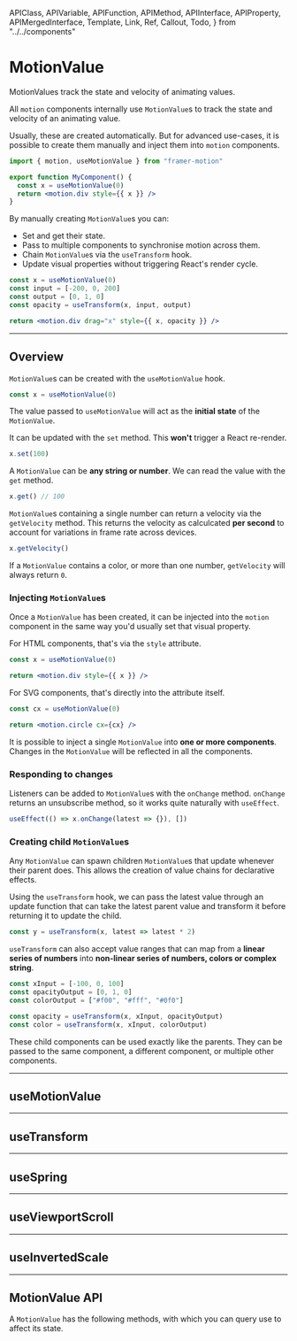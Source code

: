 <!-- 👋 Editing this file? Need help? → https://github.com/framer/api-docs/blob/master/CONTRIBUTING.md -->

  APIClass,
  APIVariable,
  APIFunction,
  APIMethod,
  APIInterface,
  APIProperty,
  APIMergedInterface,
  Template,
  Link,
  Ref,
  Callout,
  Todo,
} from "../../components"


# MotionValue

<span className="lead">
  MotionValues track the state and velocity of animating
  values.
</span>

<div>

All `motion` components internally use `MotionValue`s to track the state and velocity of an animating value.

Usually, these are created automatically. But for advanced use-cases, it is possible to create them manually and inject them into `motion` components.

</div>

```jsx
import { motion, useMotionValue } from "framer-motion"

export function MyComponent() {
  const x = useMotionValue(0)
  return <motion.div style={{ x }} />
}
```

<div>

By manually creating `MotionValue`s you can:

- Set and get their state.
- Pass to multiple components to synchronise motion across them.
- Chain `MotionValue`s via the `useTransform` hook.
- Update visual properties without triggering React's render cycle.

</div>

```jsx
const x = useMotionValue(0)
const input = [-200, 0, 200]
const output = [0, 1, 0]
const opacity = useTransform(x, input, output)

return <motion.div drag="x" style={{ x, opacity }} />
```

---

## Overview

`MotionValue`s can be created with the `useMotionValue` hook.

```jsx
const x = useMotionValue(0)
```

The value passed to `useMotionValue` will act as the **initial state** of the `MotionValue`.

It can be updated with the `set` method. This **won't** trigger a React re-render.

```jsx
x.set(100)
```

A `MotionValue` can be **any string or number**. We can read the value with the `get` method.

```jsx
x.get() // 100
```

`MotionValue`s containing a single number can return a velocity via the `getVelocity` method. This returns the velocity as calculcated **per second** to account for variations in frame rate across devices.

```jsx
x.getVelocity()
```

If a `MotionValue` contains a color, or more than one number, `getVelocity` will always return `0`.

### Injecting `MotionValue`s

Once a `MotionValue` has been created, it can be injected into the `motion` component in the same way you'd usually set that visual property.

For HTML components, that's via the `style` attribute.

```jsx
const x = useMotionValue(0)

return <motion.div style={{ x }} />
```

For SVG components, that's directly into the attribute itself.

```jsx
const cx = useMotionValue(0)

return <motion.circle cx={cx} />
```

It is possible to inject a single `MotionValue` into **one or more components**. Changes in the `MotionValue` will be reflected in all the components.

### Responding to changes

Listeners can be added to `MotionValue`s with the `onChange` method. `onChange` returns an unsubscribe method, so it works quite naturally with `useEffect`.

```jsx
useEffect(() => x.onChange(latest => {}), [])
```

### Creating child `MotionValue`s

Any `MotionValue` can spawn children `MotionValue`s that update whenever their parent does. This allows the creation of value chains for declarative effects.

Using the `useTransform` hook, we can pass the latest value through an update function that can take the latest parent value and transform it before returning it to update the child.

```jsx
const y = useTransform(x, latest => latest * 2)
```

`useTransform` can also accept value ranges that can map from a **linear series of numbers** into **non-linear series of numbers, colors or complex string**.

```jsx
const xInput = [-100, 0, 100]
const opacityOutput = [0, 1, 0]
const colorOutput = ["#f00", "#fff", "#0f0"]

const opacity = useTransform(x, xInput, opacityOutput)
const color = useTransform(x, xInput, colorOutput)
```

These child components can be used exactly like the parents. They can be passed to the same component, a different component, or multiple other components.

---

## useMotionValue

<APIFunction name="useMotionValue()" />

---

## useTransform

<APIFunction name="useTransform()" />

---

## useSpring

<APIFunction name="useSpring()" />

---

## useViewportScroll

<APIFunction name="useViewportScroll()" />

---

## useInvertedScale

<APIFunction name="useInvertedScale()" />

---

## MotionValue API

A `MotionValue` has the following methods, with which you can query use to affect its state.

<APIMethod name="MotionValue.get()" />
<APIMethod name="MotionValue.getVelocity()" />
<APIMethod name="MotionValue.set()" />
<APIMethod name="MotionValue.isAnimating()" />
<APIMethod name="MotionValue.stop()" />
<APIMethod name="MotionValue.onChange()" />
<APIMethod name="MotionValue.destroy()" />
